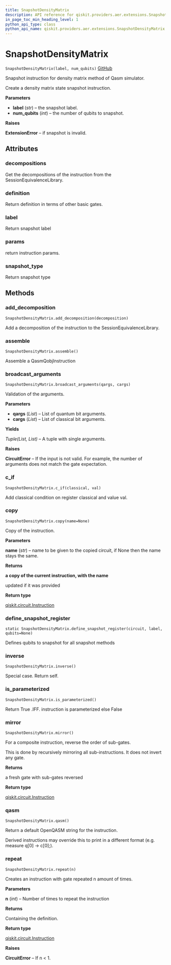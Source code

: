 ```yaml
---
title: SnapshotDensityMatrix
description: API reference for qiskit.providers.aer.extensions.SnapshotDensityMatrix
in_page_toc_min_heading_level: 1
python_api_type: class
python_api_name: qiskit.providers.aer.extensions.SnapshotDensityMatrix
---
```


# SnapshotDensityMatrix

<span id="qiskit.providers.aer.extensions.SnapshotDensityMatrix" />

`SnapshotDensityMatrix(label, num_qubits)` [GitHub](https://github.com/qiskit/qiskit-aer/tree/stable/0.5/qiskit/providers/aer/extensions/snapshot_density_matrix.py "view source code")

Snapshot instruction for density matrix method of Qasm simulator.

Create a density matrix state snapshot instruction.

**Parameters**

*   **label** (*str*) – the snapshot label.
*   **num\_qubits** (*int*) – the number of qubits to snapshot.

**Raises**

**ExtensionError** – if snapshot is invalid.

## Attributes

### decompositions

Get the decompositions of the instruction from the SessionEquivalenceLibrary.

### definition

Return definition in terms of other basic gates.

### label

Return snapshot label

### params

return instruction params.

### snapshot\_type

Return snapshot type

## Methods

### add\_decomposition

<span id="qiskit.providers.aer.extensions.SnapshotDensityMatrix.add_decomposition" />

`SnapshotDensityMatrix.add_decomposition(decomposition)`

Add a decomposition of the instruction to the SessionEquivalenceLibrary.

### assemble

<span id="qiskit.providers.aer.extensions.SnapshotDensityMatrix.assemble" />

`SnapshotDensityMatrix.assemble()`

Assemble a QasmQobjInstruction

### broadcast\_arguments

<span id="qiskit.providers.aer.extensions.SnapshotDensityMatrix.broadcast_arguments" />

`SnapshotDensityMatrix.broadcast_arguments(qargs, cargs)`

Validation of the arguments.

**Parameters**

*   **qargs** (*List*) – List of quantum bit arguments.
*   **cargs** (*List*) – List of classical bit arguments.

**Yields**

*Tuple(List, List)* – A tuple with single arguments.

**Raises**

**CircuitError** – If the input is not valid. For example, the number of arguments does not match the gate expectation.

### c\_if

<span id="qiskit.providers.aer.extensions.SnapshotDensityMatrix.c_if" />

`SnapshotDensityMatrix.c_if(classical, val)`

Add classical condition on register classical and value val.

### copy

<span id="qiskit.providers.aer.extensions.SnapshotDensityMatrix.copy" />

`SnapshotDensityMatrix.copy(name=None)`

Copy of the instruction.

**Parameters**

**name** (*str*) – name to be given to the copied circuit, if None then the name stays the same.

**Returns**

**a copy of the current instruction, with the name**

updated if it was provided

**Return type**

[qiskit.circuit.Instruction](qiskit.circuit.Instruction "qiskit.circuit.Instruction")

### define\_snapshot\_register

<span id="qiskit.providers.aer.extensions.SnapshotDensityMatrix.define_snapshot_register" />

`static SnapshotDensityMatrix.define_snapshot_register(circuit, label, qubits=None)`

Defines qubits to snapshot for all snapshot methods

### inverse

<span id="qiskit.providers.aer.extensions.SnapshotDensityMatrix.inverse" />

`SnapshotDensityMatrix.inverse()`

Special case. Return self.

### is\_parameterized

<span id="qiskit.providers.aer.extensions.SnapshotDensityMatrix.is_parameterized" />

`SnapshotDensityMatrix.is_parameterized()`

Return True .IFF. instruction is parameterized else False

### mirror

<span id="qiskit.providers.aer.extensions.SnapshotDensityMatrix.mirror" />

`SnapshotDensityMatrix.mirror()`

For a composite instruction, reverse the order of sub-gates.

This is done by recursively mirroring all sub-instructions. It does not invert any gate.

**Returns**

a fresh gate with sub-gates reversed

**Return type**

[qiskit.circuit.Instruction](qiskit.circuit.Instruction "qiskit.circuit.Instruction")

### qasm

<span id="qiskit.providers.aer.extensions.SnapshotDensityMatrix.qasm" />

`SnapshotDensityMatrix.qasm()`

Return a default OpenQASM string for the instruction.

Derived instructions may override this to print in a different format (e.g. measure q\[0] -> c\[0];).

### repeat

<span id="qiskit.providers.aer.extensions.SnapshotDensityMatrix.repeat" />

`SnapshotDensityMatrix.repeat(n)`

Creates an instruction with gate repeated n amount of times.

**Parameters**

**n** (*int*) – Number of times to repeat the instruction

**Returns**

Containing the definition.

**Return type**

[qiskit.circuit.Instruction](qiskit.circuit.Instruction "qiskit.circuit.Instruction")

**Raises**

**CircuitError** – If n \< 1.

